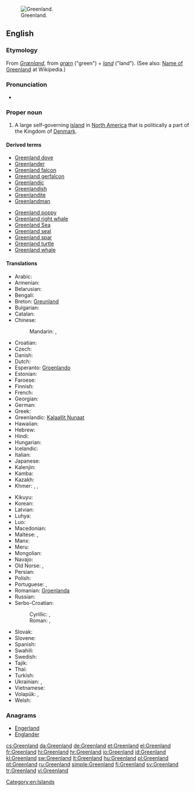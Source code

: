 [[Image:Greenland big.png|thumb|Greenland.]]
==English==
{{wikipedia}}

===Etymology===
From {{etym|on}} ''[[Grœnland]]'', from ''[[grœn]]'' ("green") + ''[[land#Old Norse|land]]'' ("land"). (See also: [[w:Name of Greenland|Name of Greenland]] at Wikipedia.)

===Pronunciation===
* {{a|UK|US}} {{IPA|/ˈɡriːn.lənd/|/ˈɡriːn.lænd/}}

===Proper noun===
{{en-proper noun}}

# A large self-governing [[island]] in [[North America]] that is politically a part of the Kingdom of [[Denmark]].

====Derived terms====
{{der-top}}
* [[Greenland dove]]
* [[Greenlander]]
* [[Greenland falcon]]
* [[Greenland gerfalcon]]
* [[Greenlandic]]
* [[Greenlandish]]
* [[Greenlandite]]
* [[Greenlandman]]
{{der-mid}}
* [[Greenland poppy]]
* [[Greenland right whale]]
* [[w:Greenland Sea|Greenland Sea]]
* [[Greenland seal]]
* [[Greenland spar]]
* [[Greenland turtle]]
* [[Greenland whale]]
{{der-bottom}}

====Translations====
{{trans-top|A large self-governing island in North America}}
* Arabic: {{t|ar|جرينلاند|f|tr=grinlanda}}
* Armenian: {{t-|hy|Գրենլանդիա|tr=Grenlandia}}
* Belarusian: {{t|be|Грэнландыя|f|tr=Hrenlándyja|xs=Belarusian}}
* Bengali: {{t|bn|গ্রিনল্যান্ড|sc=Beng|xs=Bengali}}
* Breton: [[Greunland]]
* Bulgarian: {{t-|bg|Гренландия|f|tr=Grenlándija}}
* Catalan: {{t|ca|Grenlàndia|f}}
* Chinese:
*: Mandarin: {{t-|cmn|格陵蘭|sc=Hani}}, {{t-|cmn|格陵兰|tr=Gélínglán|sc=Hani}}
* Croatian: {{t|hr|Grenland|m}}
* Czech: {{t-|cs|Grónsko|n}}
* Danish: {{t+|da|Grønland}}
* Dutch: {{t+|nl|Groenland}}
* Esperanto: [[Groenlando]]
* Estonian: {{t+|et|Gröönimaa}}
* Faroese: {{t|fo|Grønland|n}}
* Finnish: {{t+|fi|Grönlanti}}
* French: {{t+|fr|Groenland|m}}
* Georgian: {{t|ka|გრენლანდია|tr=grenlandia|sc=Geor|xs=Georgian}}
* German: {{t+|de|Grönland|n}}
* Greek: {{t|el|Γροιλανδία|f}}
* Greenlandic: [[Kalaallit Nunaat]]
* Hawaiian: {{tø|haw|ʻĀina ʻŌmaʻomaʻo}}
* Hebrew: {{t|he|גרינלנד|tr=grinland}}
* Hindi: {{t|hi|ग्रीनलैण्ड|tr=grīnlaiṇḍ|xs=Hindi}}
* Hungarian: {{t+|hu|Grönland}}
* Icelandic: {{t+|is|Grænland|n}}
* Italian: {{t+|it|Groenlandia|f}}
* Japanese: {{t+|ja|グリーンランド|tr=Gurīnrando}}
* Kalenjin: {{tø|kln|Grinlande}}
* Kamba: {{tø|kam|Grinlandi}}
* Kazakh: {{t-|kk|Гренландия|tr=Grenlándija|sc=Cyrl|xs=Kazakh}}
* Khmer: {{t|km|ប្រទេសបៃតង|sc=Khmr|tr=prɑteih bay tɑɑng}}, {{t|km|ហ្គ្រិនលែនដ៍|sc=Khmr|tr=griinlɛɛn}}, {{t|km|បៃតង|sc=Khmr}}
{{trans-mid}}
* Kikuyu: {{tø|ki|Grinlandi}}
* Korean: {{t+|ko|그린란드|tr=Geurinlandeu|sc=Hang}}
* Latvian: {{t|lv|Grenlande|xs=Latvian}}
* Luhya: {{tø|luy|Grinlandi}}
* Luo: {{tø|luo|Grinland}}
* Macedonian: {{t-|mk|Гренланд|m|tr=Grénland}}
* Maltese: {{t-|mt|Greenland|xs=Maltese}}, {{t|mt|Grinlend|xs=Maltese}}
* Manx: {{t-|gv|Greenlyn|f|xs=Manx}}
* Meru: {{tø|mer|Grinlandi}}
* Mongolian: {{t-|mn|Гренланд|tr=Grenlánd|sc=Cyrl|xs=Mongolian}}
* Navajo: {{tø|nv|Haʼaʼaahjí Hakʼaz Dineʼé bikéyah}}
* Old Norse: {{tø|non|Grǿnland|n}}, {{tø|non|Grǿnaland|n}}
* Persian: {{t-|fa|گرینلند|tr=grinland}}
* Polish: {{t+|pl|Grenlandia}}
* Portuguese: {{t+|pt|Groenlândia|f}}, {{t|pt|Gronelândia|f}}
* Romanian: [[Groenlanda]] {{f}}
* Russian: {{t-|ru|Гренландия|f|tr=Grenlándija}}
* Serbo-Croatian:
*: Cyrillic: {{t|sh|Гренланд|m|sc=Cyrl|xs=Serbo-Croatian}}, {{t|sh|Гринланд|m|sc=Cyrl|xs=Serbo-Croatian}}
*: Roman: {{t|sh|Grenland|m|xs=Serbo-Croatian}}, {{t|sh|Grinland|m|xs=Serbo-Croatian}} {{qualifier|Bosnian}}
* Slovak: {{t|sk|Grónsko|n}}
* Slovene: {{t+|sl|Grenlandija|f}}
* Spanish: {{t+|es|Groenlandia|f}}
* Swahili: {{t+|sw|Grinlandi|xs=Swahili}}
* Swedish: {{t+|sv|Grönland|n}}
* Tajik: {{t-|tg|Гренландия|tr=Grenlándija|sc=Cyrl|xs=Tajik}}
* Thai: {{t|th|กรีนแลนด์|tr=greenlaen}}
* Turkish: {{t+|tr|Grönland}}
* Ukrainian: {{t|uk|Гренландія|f|tr=Hrenlándija|xs=Ukrainian}}, {{t|uk|Ґренландія|f|tr=Grenlándija|xs=Ukrainian}}
* Vietnamese: {{t+|vi|Greenland|xs=Vietnamese}}
* Volapük: {{t|vo|Gröneän}}, {{qualifier|older term, obsolete}} {{t|vo|Grönän}}
* Welsh: {{t|cy|Ynys Las|f|alt=Yr Ynys Las|xs=Welsh}}
{{trans-bottom}}

===Anagrams===
* [[Engerland#English|Engerland]]
* [[Englander#English|Englander]]

[[Category:en:Islands]]

[[cs:Greenland]]
[[da:Greenland]]
[[de:Greenland]]
[[et:Greenland]]
[[el:Greenland]]
[[fr:Greenland]]
[[hi:Greenland]]
[[hr:Greenland]]
[[io:Greenland]]
[[id:Greenland]]
[[kl:Greenland]]
[[sw:Greenland]]
[[lt:Greenland]]
[[hu:Greenland]]
[[pl:Greenland]]
[[pt:Greenland]]
[[ru:Greenland]]
[[simple:Greenland]]
[[fi:Greenland]]
[[sv:Greenland]]
[[tr:Greenland]]
[[vi:Greenland]]